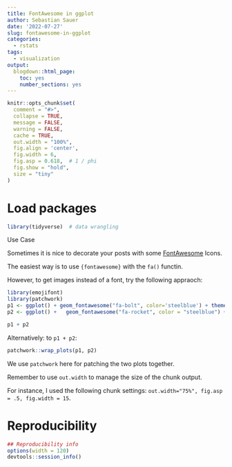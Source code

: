 ```yaml
---
title: FontAwesome in ggplot
author: Sebastian Sauer
date: '2022-07-27'
slug: fontawesome-in-ggplot
categories:
  - rstats
tags:
  - visualization
output:
  blogdown::html_page:
    toc: yes
    number_sections: yes
---
```




```r
knitr::opts_chunk$set(
  comment = "#>",
  collapse = TRUE,
  message = FALSE,
  warning = FALSE,
  cache = TRUE,
  out.width = "100%",
  fig.align = 'center',
  fig.width = 6,
  fig.asp = 0.618,  # 1 / phi
  fig.show = "hold",
  size = "tiny"
)
```



# Load packages

```r
library(tidyverse)  # data wrangling
```



Use Case

Sometimes it is nice to decorate your posts with some [FontAwesome](https://fontawesome.com/) Icons.

The easiest way is to use `{fontawesome}` with the `fa()` functin.

However, to get images instead of a font, try the following appraoch:



```r
library(emojifont)
library(patchwork)
p1 <- ggplot() + geom_fontawesome("fa-bolt", color='steelblue') + theme_void() 
p2 <- ggplot() +   geom_fontawesome("fa-rocket", color = "steelblue") + theme_void() 

p1 + p2

```

Alternatively: to `p1 + p2`:

```r
patchwork::wrap_plots(p1, p2)
```


We use `patchwork` here for patching the two plots together.

Remember to use `out.width` to manage the size of the chunk output.

For instance, I used the following chunk settings: `out.width="75%", fig.asp = .5, fig.width = 15`.







# Reproducibility

```r
## Reproducibility info
options(width = 120)
devtools::session_info()

```


